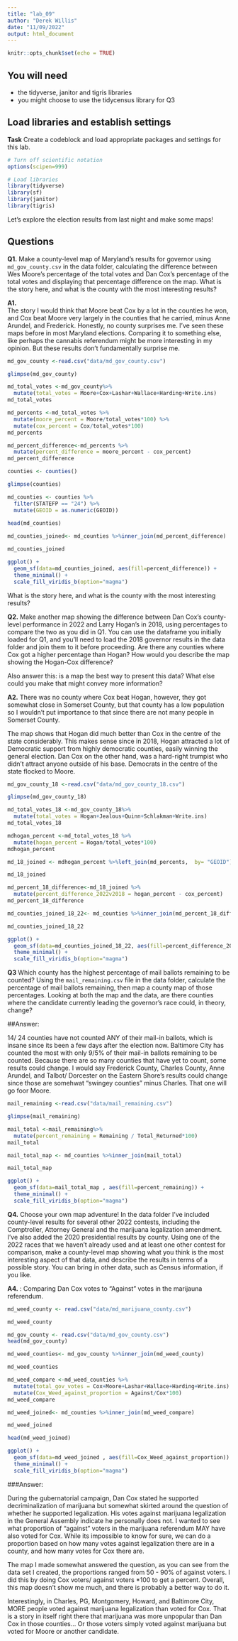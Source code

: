 ```yaml
---
title: "lab_09"
author: "Derek Willis"
date: "11/09/2022"
output: html_document
---
```


```r
knitr::opts_chunk$set(echo = TRUE)
```

## You will need

* the tidyverse, janitor and tigris libraries
* you might choose to use the tidycensus library for Q3

## Load libraries and establish settings

**Task** Create a codeblock and load appropriate packages and settings for this lab.

```r
# Turn off scientific notation
options(scipen=999)

# Load libraries
library(tidyverse)
library(sf)
library(janitor)
library(tigris)
```

Let's explore the election results from last night and make some maps! 

## Questions 

**Q1.** Make a county-level map of Maryland's results for governor using `md_gov_county.csv` in the data folder, calculating the difference between Wes Moore's percentage of the total votes and Dan Cox's percentage of the total votes and displaying that percentage difference on the map. What is the story here, and what is the county with the most interesting results?

**A1.**  
The story I would think that Moore beat Cox by a lot in the counties he won, and Cox beat Moore very largely in the counties that he carried, minus Anne Arundel, and Frederick. Honestly, no county surprises me. I've seen these maps before in most Maryland elections. Comparing it to something else, like perhaps the cannabis referendum might be more interesting in my opinion. But these results don't fundamentally surprise me. 


```r
md_gov_county <-read.csv("data/md_gov_county.csv")

glimpse(md_gov_county)

```

```r
md_total_votes <-md_gov_county%>%
  mutate(total_votes = Moore+Cox+Lashar+Wallace+Harding+Write.ins) 
md_total_votes
```





```r
md_percents <-md_total_votes %>% 
  mutate(moore_percent = Moore/total_votes*100) %>% 
  mutate(cox_percent = Cox/total_votes*100)
md_percents
```
```r
md_percent_difference<-md_percents %>% 
  mutate(percent_difference = moore_percent - cox_percent)
md_percent_difference
```
```r
counties <- counties()

glimpse(counties)
```
```r
md_counties <- counties %>%
  filter(STATEFP == "24") %>% 
  mutate(GEOID = as.numeric(GEOID))
         
head(md_counties)
```


```r
md_counties_joined<- md_counties %>%inner_join(md_percent_difference)

md_counties_joined
```

```r
ggplot() +
  geom_sf(data=md_counties_joined, aes(fill=percent_difference)) +
  theme_minimal() +
  scale_fill_viridis_b(option="magma")
```
What is the story here, and what is the county with the most interesting results?



**Q2.** Make another map showing the difference between Dan Cox's county-level performance in 2022 and Larry Hogan's in 2018, using percentages to compare the two as you did in Q1. You can use the dataframe you initially loaded for Q1, and you'll need to load the 2018 governor results in the data folder and join them to it before proceeding. Are there any counties where Cox got a higher percentage than Hogan? How would you describe the map showing the Hogan-Cox difference?

Also answer this: is a map the best way to present this data? What else could you make that might convey more information?

**A2.** There was no county where Cox beat Hogan, however, they got somewhat close in Somerset County, but that county has a low population so I wouldn't put importance to that since there are not many people in Somerset County.

The map shows that Hogan did much better than Cox in the centre of the state considerably. This makes sense since in 2018, Hogan attracted a lot of Democratic support from highly democratic counties, easily winning the general election. Dan Cox on the other hand, was a hard-right trumpist who didn't attract anyone outside of his base. Democrats in the centre of the state flocked to Moore. 



```r

md_gov_county_18 <-read.csv("data/md_gov_county_18.csv")

glimpse(md_gov_county_18)

```
```r
md_total_votes_18 <-md_gov_county_18%>%
  mutate(total_votes = Hogan+Jealous+Quinn+Schlakman+Write.ins) 
md_total_votes_18
```
```r
mdhogan_percent <-md_total_votes_18 %>% 
  mutate(hogan_percent = Hogan/total_votes*100)
mdhogan_percent

```
```r

md_18_joined <- mdhogan_percent %>%left_join(md_percents,  by= "GEOID")

md_18_joined
```
```r
md_percent_18_difference<-md_18_joined %>% 
  mutate(percent_difference_2022v2018 = hogan_percent - cox_percent)
md_percent_18_difference
```
```r
md_counties_joined_18_22<- md_counties %>%inner_join(md_percent_18_difference)

md_counties_joined_18_22
```

```r
ggplot() +
  geom_sf(data=md_counties_joined_18_22, aes(fill=percent_difference_2022v2018)) +
  theme_minimal() +
  scale_fill_viridis_b(option="magma")
```
**Q3** Which county has the highest percentage of mail ballots remaining to be counted? Using the `mail_remaining.csv` file in the data folder, calculate the percentage of mail ballots remaining, then map a county map of those percentages. Looking at both the map and the data, are there counties where the candidate currently leading the governor's race could, in theory, change?

##Answer: 

14/ 24 counties have not counted ANY of their mail-in ballots, which is insane since its been a few days after the election now. Baltimore City has counted the most with only 9/5% of their mail-in ballots remaining to be counted. Because there are so many counties that have yet to count, some results could change. I would say Frederick County, Charles County, Anne Arundel, and Talbot/ Dorcester on the Eastern Shore's results could change since those are somehwat "swingey counties" minus Charles. That one will go foor Moore. 

```r
mail_remaining <-read.csv("data/mail_remaining.csv")

glimpse(mail_remaining)
```
```r
mail_total <-mail_remaining%>%
  mutate(percent_remaining = Remaining / Total_Returned*100) 
mail_total
```

```r
mail_total_map <- md_counties %>%inner_join(mail_total)

mail_total_map 
```
```r
ggplot() +
  geom_sf(data=mail_total_map , aes(fill=percent_remaining)) +
  theme_minimal() +
  scale_fill_viridis_b(option="magma")
```


**Q4.** Choose your own map adventure! In the data folder I've included county-level results for several other 2022 contests, including the Comptroller, Attorney General and the marijuana legalization amendment. I've also added the 2020 presidential results by county. Using one of the 2022 races that we haven't already used and at least one other contest for comparison, make a county-level map showing what you think is the most interesting aspect of that data, and describe the results in terms of a possible story. You can bring in other data, such as Census information, if you like.

**A4.**  : Comparing Dan Cox votes to "Against" votes in the marijauna referendum. 

```r
md_weed_county <- read.csv("data/md_marijuana_county.csv")

md_weed_county
```


```r
md_gov_county <- read.csv("data/md_gov_county.csv")
head(md_gov_county)
```
```r
md_weed_counties<- md_gov_county %>%inner_join(md_weed_county)

md_weed_counties
```
```r
md_weed_compare <-md_weed_counties %>% 
  mutate(total_gov_votes = Cox+Moore+Lashar+Wallace+Harding+Write.ins) %>% 
  mutate(Cox_Weed_against_proportion = Against/Cox*100)
md_weed_compare  
```


```r
md_weed_joined<- md_counties %>%inner_join(md_weed_compare)

md_weed_joined
```
```r
head(md_weed_joined)
```
```r
ggplot() +
  geom_sf(data=md_weed_joined , aes(fill=Cox_Weed_against_proportion)) +
  theme_minimal() +
  scale_fill_viridis_b(option="magma")
```
###Answer:

During the gubernatorial campaign, Dan Cox stated he supported decriminalization of marijuana but somewhat skirted around the question of whether he supported legalization. His votes against marijuana legalization in the General Assembly indicate he personally does not. I wanted to see what proportion of "against" voters in the marijuana referendum MAY have also voted for Cox. While its impossible to know for sure, we can do a proportion based on how many votes against legalization there are in a county, and how many votes for Cox there are.

The map I made somewhat answered the question, as you can see from the data set I created, the proportions ranged from 50 - 90% of against voters. I did this by doing Cox voters/ against voters *100 to get a percent. Overall, this map doesn't show me much, and there is probably a better way to do it.

Interestingly, in Charles, PG, Montgomery, Howard, and Baltimore City, MORE people voted against marijuana legalization than voted for Cox. That is a story in itself right there that marijuana was more unpopular than Dan Cox in those counties...  Or those voters simply voted against marijuana but voted for Moore or another candidate. 


